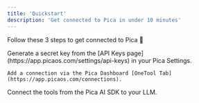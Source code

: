 ```yaml
---
title: 'Quickstart'
description: 'Get connected to Pica in under 10 minutes'
---
```


Follow these 3 steps to get connected to Pica 🚀

<Steps>
  <Step title="Create your Pica Secret Key">
    Generate a secret key from the [API Keys page](https://app.picaos.com/settings/api-keys) in your Pica Settings.
  </Step>
  <Step title="Connect your Integration">
  
    Add a connection via the Pica Dashboard [OneTool Tab](https://app.picaos.com/connections).
  </Step>
  <Step title="Install OneTool">
    Connect the tools from the Pica AI SDK to your LLM.
  </Step>
</Steps>
